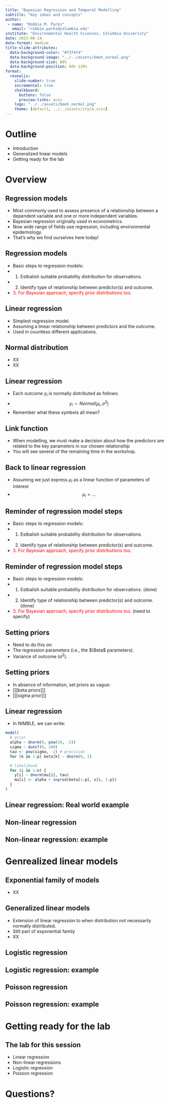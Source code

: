 ```yaml
---
title: "Bayesian Regression and Temporal Modelling"
subtitle: "Key ideas and concepts"
author:
 - name: "Robbie M. Parks"
   email: "robbie.parks@columbia.edu"
institute: "Environmental Health Sciences, Columbia University"
date: 2023-08-14
date-format: medium
title-slide-attributes:
  data-background-color: "#f3f4f4"
  data-background-image: "../../assets/bmeh_normal.png"
  data-background-size: 80%
  data-background-position: 60% 120%
format:
  revealjs:
    slide-number: true
    incremental: true
    chalkboard:
      buttons: false
      preview-links: auto
    logo: "../../assets/bmeh_normal.png"
    theme: [default, ../../assets/style.scss]
---
```


# Outline

- Introduction
- Generalized linear models
- Getting ready for the lab

# Overview

## Regression models

- Most commonly used to assess presence of a relationship between a dependent variable and one or more independent variables.
- Bayesian regression originally used in econometrics.
- Now wide range of fields use regression, including environmental epidemiology.
- That's why we find ourselves here today!

## Regression models

- Basic steps to regression models:
- 1. Estbalish suitable probability distribution for observations.
- 2. Identify type of relationship between predictor(s) and outcome.
- <span style="color:red;">3. For Bayesian approach, specify prior distributions too</span>.

## Linear regression

- Simplest regression model.
- Assuming a linear relationship between predictors and the outcome.
- Used in countless different applications.

## Normal distribution

- XX
- XX

## Linear regression

- Each outcome $y_i$ is normally distributed as follows:
- $$y_i \sim Normal(\mu_i,\sigma^2)$$
- Remember what these symbols all mean?

## Link function

- When modelling, we must make a decision about how the predictors are related to the key parameters in our chosen relationship
- You will see several of the remaining time in the workshop.

## Back to linear regression

- Assuming we just express $\mu_i$ as a linear function of parameters of interest
- $$\mu_i = ...$$

## Reminder of regression model steps

::: nonincremental
- Basic steps to regression models:
- 1. Estbalish suitable probability distribution for observations.
- 2. Identify type of relationship between predictor(s) and outcome.
- <span style="color:red;">3. For Bayesian approach, specify prior distributions too</span>.
:::

## Reminder of regression model steps

::: nonincremental
- Basic steps to regression models:
- 1. Estbalish suitable probability distribution for observations. (done)
- 2. Identify type of relationship between predictor(s) and outcome. (done)
- <span style="color:red;">3. For Bayesian approach, specify prior distributions too</span>. (need to specify)
:::

## Setting priors

- Need to do this on:
- The regression parameters (i.e., the $\Beta$ parameters).
- Variance of outcome ($\sigma^2$).

## Setting priors

- In absence of information, set priors as vague:
- [[[beta priors]]]
- [[[sigma prior]]]

## Linear regression

- In NIMBLE, we can write:

``` R
model(
  # prior
  alpha ~ dnorm(0, pow(10, -2))
  sigma ~ dunif(0, 100)
  tau <- pow(sigma, -2) # precision
  for (k in 1:p) beta[k] ~ dnorm(0, 1)

  # likelihood
  for (i in 1:n) {
    y[i] ~ dnorm(mu[i], tau)
    mu[i] <- alpha + inprod(beta[1:p], x[i, 1:p])
  }
)
```

## Linear regression: Real world example

## Non-linear regression

## Non-linear regression: example

# Genrealized linear models

## Exponential family of models

- XX

## Generalized linear models

- Extension of linear regression to when distribution not necessarily normally distributed.
- Still part of exponential family
- XX

## Logistic regression

## Logistic regression: example

## Poisson regression

## Poisson regression: example

# Getting ready for the lab

## The lab for this session

- Linear regression
- Non-linear regressions
- Logistic regression
- Poisson regression

# Questions?
